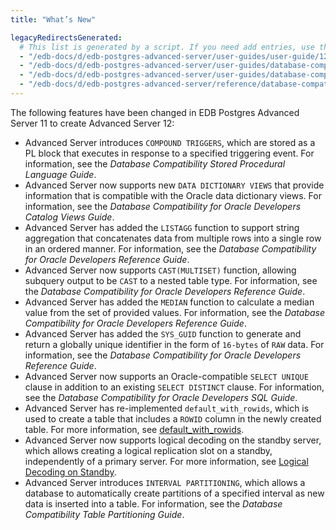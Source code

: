 ```yaml
---
title: "What’s New"

legacyRedirectsGenerated:
  # This list is generated by a script. If you need add entries, use the `legacyRedirects` key.
  - "/edb-docs/d/edb-postgres-advanced-server/user-guides/user-guide/12/EDB_Postgres_Advanced_Server_Guide.1.03.html"
  - "/edb-docs/d/edb-postgres-advanced-server/user-guides/database-compatibility-for-oracle-developers-guide/12/Database_Compatibility_for_Oracle_Developers_Guide.1.003.html"
  - "/edb-docs/d/edb-postgres-advanced-server/user-guides/database-compatibility-for-oracle-developers-built-in-package-guide/12/Database_Compatibility_for_Oracle_Developers_Built-in_Package_Guide.1.03.html"
  - "/edb-docs/d/edb-postgres-advanced-server/reference/database-compatibility-for-oracle-developers-reference-guide/12/Database_Compatibility_for_Oracle_Developers_Reference_Guide.1.003.html"
---
```


The following features have been changed in EDB Postgres Advanced Server 11 to create Advanced Server 12:

-   Advanced Server introduces `COMPOUND TRIGGERS`, which are stored as a PL block that executes in response to a specified triggering event. For information, see the *Database Compatibility Stored Procedural Language Guide*.
-   Advanced Server now supports new `DATA DICTIONARY VIEWS` that provide information that is compatible with the Oracle data dictionary views. For information, see the *Database Compatibility for Oracle Developers Catalog Views Guide*.
-   Advanced Server has added the `LISTAGG` function to support string aggregation that concatenates data from multiple rows into a single row in an ordered manner. For information, see the *Database Compatibility for Oracle Developers Reference Guide*.
-   Advanced Server now supports `CAST(MULTISET)` function, allowing subquery output to be `CAST` to a nested table type. For information, see the *Database Compatibility for Oracle Developers Reference Guide*.
-   Advanced Server has added the `MEDIAN` function to calculate a median value from the set of provided values. For information, see the *Database Compatibility for Oracle Developers Reference Guide*.
-   Advanced Server has added the `SYS_GUID` function to generate and return a globally unique identifier in the form of `16-bytes` of `RAW` data. For information, see the *Database Compatibility for Oracle Developers Reference Guide*.
-   Advanced Server now supports an Oracle-compatible `SELECT UNIQUE` clause in addition to an existing `SELECT DISTINCT` clause. For information, see the *Database Compatibility for Oracle Developers SQL Guide*.
-   Advanced Server has re-implemented `default_with_rowids`, which is used to create a table that includes a `ROWID` column in the newly created table. For more information, see [default_with_rowids](../03_database_administration/01_configuration_parameters/03_configuration_parameters_by_functionality/11_compatibility_options/#default_with_rowids). 
-   Advanced Server now supports logical decoding on the standby server, which allows creating a logical replication slot on a standby, independently of a primary server. For more information, see [Logical Decoding on Standby](../15_enhanced_sql_and_other_misc_features/#logical_decoding_on_standby).
-   Advanced Server introduces `INTERVAL PARTITIONING`, which allows a database to automatically create partitions of a specified interval as new data is inserted into a table. For information, see the *Database Compatibility Table Partitioning Guide*.

